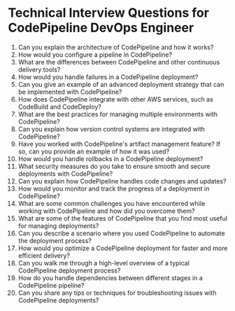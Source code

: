 
# Technical Interview Questions for CodePipeline DevOps Engineer

1. Can you explain the architecture of CodePipeline and how it works?
2. How would you configure a pipeline in CodePipeline?
3. What are the differences between CodePipeline and other continuous delivery tools?
4. How would you handle failures in a CodePipeline deployment?
5. Can you give an example of an advanced deployment strategy that can be implemented with CodePipeline?
6. How does CodePipeline integrate with other AWS services, such as CodeBuild and CodeDeploy?
7. What are the best practices for managing multiple environments with CodePipeline?
8. Can you explain how version control systems are integrated with CodePipeline?
9. Have you worked with CodePipeline's artifact management feature? If so, can you provide an example of how it was used?
10. How would you handle rollbacks in a CodePipeline deployment?
11. What security measures do you take to ensure smooth and secure deployments with CodePipeline?
12. Can you explain how CodePipeline handles code changes and updates?
13. How would you monitor and track the progress of a deployment in CodePipeline?
14. What are some common challenges you have encountered while working with CodePipeline and how did you overcome them?
15. What are some of the features of CodePipeline that you find most useful for managing deployments?
16. Can you describe a scenario where you used CodePipeline to automate the deployment process?
17. How would you optimize a CodePipeline deployment for faster and more efficient delivery?
18. Can you walk me through a high-level overview of a typical CodePipeline deployment process?
19. How do you handle dependencies between different stages in a CodePipeline pipeline?
20. Can you share any tips or techniques for troubleshooting issues with CodePipeline deployments?